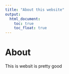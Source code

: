 ```yaml
---
title: "About this website"
output: 
  html_document:
    toc: true
    toc_float: true
---
```


# About

This is websit is pretty good

